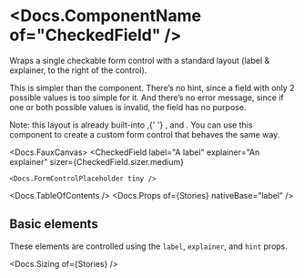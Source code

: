 


<Meta of={Stories} />

# <Docs.ComponentName of="CheckedField" />

Wraps a single checkable form control with a standard layout (label & explainer,
to the right of the control).

This is simpler than the <Docs of="Field" /> component. There’s no hint, since a
field with only 2 possible values is too simple for it. And there’s no error
message, since if one or both possible values is invalid, the field has no
purpose.

<div>
  Note: this layout is already built-into <Docs of="Checkbox" />,{' '}
  <Docs of="Radio" />, and <Docs of="Switch" />. You can use this component to
  create a custom form control that behaves the same way.
</div>

<Docs.FauxCanvas>
  <CheckedField
    label="A label"
    explainer="An explainer"
    sizer={CheckedField.sizer.medium}
  >
    <Docs.FormControlPlaceholder tiny />
  </CheckedField>
</Docs.FauxCanvas>

<Docs.TableOfContents />
<Docs.Props of={Stories} nativeBase="label" />

## Basic elements

These elements are controlled using the `label`, `explainer`, and `hint` props.

<Canvas of={Stories.Basic} sourceState="shown" />

<Docs.Sizing of={Stories} />
